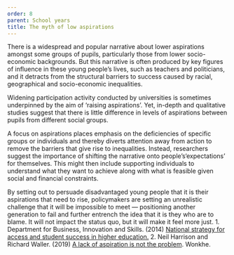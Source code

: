 ```yaml
---
order: 8
parent: School years
title: The myth of low aspirations
---
```



There is a widespread and popular narrative about lower aspirations amongst some
groups of pupils, particularly those from lower socio-economic backgrounds. But
this narrative is often produced by key figures of influence in these young
people’s lives, such as teachers and politicians, and it detracts from the
structural barriers to success caused by racial, geographical and socio-economic
inequalities.

<ResearchImage imageName="myth-of-low-aspirations.jpg" />

Widening participation activity conducted by universities is sometimes
underpinned by the aim of ‘raising aspirations’.<FootnoteLink text="1"/> Yet,
in-depth and qualitative studies suggest that there is little difference in
levels of aspirations between pupils from different social groups. 

A focus on aspirations places emphasis on the deficiencies of specific groups or
individuals and thereby diverts attention away from action to remove the
barriers that give rise to inequalities. Instead, researchers suggest the
importance of shifting the narrative onto people’s‘expectations’ for themselves.
This might then include supporting individuals to understand what they want to
achieve along with what is feasible given social and financial constraints. 

<ResearchQuote>
  By setting out to persuade disadvantaged young people that it is their
  aspirations that need to rise, policymakers are setting an unrealistic
  challenge that it will be impossible to meet — positioning another generation
  to fail and further entrench the idea that it is they who are to blame. It
  will not impact the status quo, but it will make it feel more
  just.<FootnoteLink text="2"/> 
</ResearchQuote>

<Footnotes>
  1. Department for Business, Innovation and Skills. (2014) <a
  href="https://assets.publishing.service.gov.uk/government/uploads/system/uploads/attachment_data/file/299689/bis-14-516-national-strategy-for-access-and-student-success.pdf">National
  strategy for access and student success in higher education.</a> 
  2. Neil Harrison and Richard Waller. (2019) <a
  href="https://wonkhe.com/blogs/a-lack-of-aspiration-is-not-the-problem/q">A
  lack of aspiration is not the problem</a>. Wonkhe.
</Footnotes>
